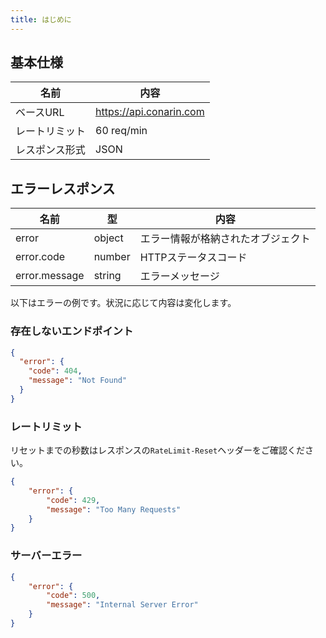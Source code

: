 ```yaml
---
title: はじめに
---
```


## 基本仕様

| 名前      | 内容                      |
|---------|-------------------------|
| ベースURL  | https://api.conarin.com |
| レートリミット | 60 req/min              |
| レスポンス形式 | JSON                    |

## エラーレスポンス

| 名前            | 型      | 内容                |
|---------------|--------|-------------------|
| error         | object | エラー情報が格納されたオブジェクト |
| error.code    | number | HTTPステータスコード      |
| error.message | string | エラーメッセージ          |

以下はエラーの例です。状況に応じて内容は変化します。

### 存在しないエンドポイント
```json
{
  "error": {
    "code": 404,
    "message": "Not Found"
  }
}
```

### レートリミット
リセットまでの秒数はレスポンスの`RateLimit-Reset`ヘッダーをご確認ください。
```json
{
    "error": {
        "code": 429,
        "message": "Too Many Requests"
    }
}
```

### サーバーエラー
```json
{
    "error": {
        "code": 500,
        "message": "Internal Server Error"
    }
}
```